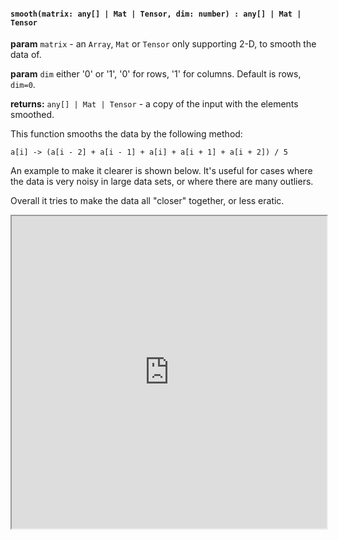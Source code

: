 

#### `smooth(matrix: any[] | Mat | Tensor, dim: number) : any[] | Mat | Tensor`

**param** `matrix` - an `Array`, `Mat` or `Tensor` only supporting 2-D, to smooth the data of. 

**param** `dim` either '0' or '1', '0' for rows, '1' for columns. Default is rows, `dim=0`.  

**returns:** `any[] | Mat | Tensor` - a copy of the input with the elements smoothed.

This function smooths the data by the following method: 

`a[i] -> (a[i - 2] + a[i - 1] + a[i] + a[i + 1] + a[i + 2]) / 5`

An example to make it clearer is shown below. It's useful for cases where the data is very noisy in large data sets, or where there are many outliers. 

Overall it tries to make the data all "closer" together, or less eratic. 

<iframe src="https://hlab.app/s/docs/smooth_hbook"
    width="100%"
    height="500px"/>